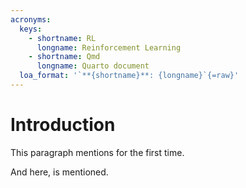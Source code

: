```yaml
---
acronyms:
  keys:
    - shortname: RL
      longname: Reinforcement Learning
    - shortname: Qmd
      longname: Quarto document
  loa_format: '`**{shortname}**: {longname}`{=raw}'
---
```


# Introduction {#intro}

This paragraph mentions \acr{RL} for the first time.

And here, \acr{Qmd} is mentioned.